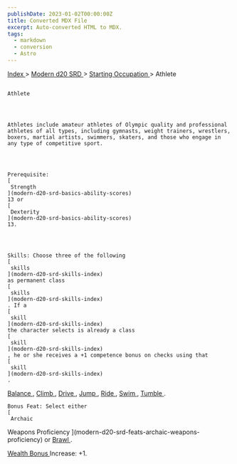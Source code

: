 ```yaml
---
publishDate: 2023-01-02T00:00:00Z
title: Converted MDX File
excerpt: Auto-converted HTML to MDX.
tags:
  - markdown
  - conversion
  - Astro
---
```







[
      Index
     ](-index)
     >
     [
      Modern d20 SRD
     ](modern-d20-srd-index)
     >
     [
      Starting Occupation
     ](modern-d20-srd-starting-occupation-index)
     > Athlete
    




## 
    Athlete
   



    Athletes include amateur athletes of Olympic quality and professional athletes of all types, including gymnasts, weight trainers, wrestlers, boxers, martial artists, swimmers, skaters, and those who engage in any type of competitive sport.
   



    Prerequisite:
    [
     Strength
    ](modern-d20-srd-basics-ability-scores)
    13 or
    [
     Dexterity
    ](modern-d20-srd-basics-ability-scores)
    13.
   



    Skills: Choose three of the following
    [
     skills
    ](modern-d20-srd-skills-index)
    as permanent class
    [
     skills
    ](modern-d20-srd-skills-index)
    . If a
    [
     skill
    ](modern-d20-srd-skills-index)
    the character selects is already a class
    [
     skill
    ](modern-d20-srd-skills-index)
    , he or she receives a +1 competence bonus on checks using that
    [
     skill
    ](modern-d20-srd-skills-index)
    .
   



[
     Balance
    ](modern-d20-srd-skills-balance)
    ,
    [
     Climb
    ](modern-d20-srd-skills-climb)
    ,
    [
     Drive
    ](modern-d20-srd-skills-drive)
    ,
    [
     Jump
    ](modern-d20-srd-skills-jump)
    ,
    [
     Ride
    ](modern-d20-srd-skills-ride)
    ,
    [
     Swim
    ](modern-d20-srd-skills-swim)
    ,
    [
     Tumble
    ](modern-d20-srd-skills-tumble)
    .
   



    Bonus Feat: Select either
    [
     Archaic
Weapons Proficiency
    ](modern-d20-srd-feats-archaic-weapons-proficiency)
    or
    [
     Brawl
    ](modern-d20-srd-feats-brawl)
    .
   



[
     Wealth Bonus
    ](modern-d20-srd-wealth-wealth-bonus)
    Increase: +1.
   





